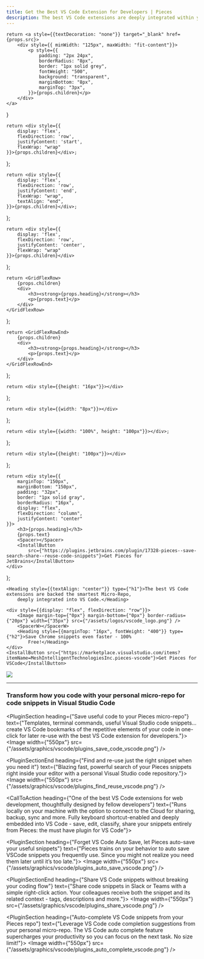 ```yaml
---
title: Get the Best VS Code Extension for Developers | Pieces
description: The best VS Code extensions are deeply integrated within your IDE. Install Pieces - the fastest, smartest AI assistant for code snippets and screenshots.
---
```


<link rel="canonical" href="https://code.pieces.app/plugins/vscode"/>

    return <a style={{textDecoration: "none"}} target="_blank" href={props.src}>
        <div style={{ minWidth: "125px", maxWidth: "fit-content"}}>
            <p style={{
                padding: "2px 24px",
                borderRadius: "8px",
                border: "1px solid grey",
                fontWeight: "500",
                background: "transparent",
                marginBottom: "8px",
                marginTop: "3px",
            }}>{props.children}</p>
        </div>
    </a>
}

    return <div style={{
        display: 'flex',
        flexDirection: 'row',
        justifyContent: 'start',
        flexWrap: "wrap"
    }}>{props.children}</div>;
};

    return <div style={{
        display: 'flex',
        flexDirection: 'row',
        justifyContent: 'end',
        flexWrap: "wrap",
        textAlign: "end",
    }}>{props.children}</div>;
};

    return <div style={{
        display: 'flex',
        flexDirection: 'row',
        justifyContent: 'center',
        flexWrap: "wrap"
    }}>{props.children}</div>
};

    return <GridFlexRow>
        {props.children}
        <div>
            <h3><strong>{props.heading}</strong></h3>
            <p>{props.text}</p>
        </div>
    </GridFlexRow>
};

    return <GridFlexRowEnd>
        {props.children}
        <div>
            <h3><strong>{props.heading}</strong></h3>
            <p>{props.text}</p>
        </div>
    </GridFlexRowEnd>
};

    return <div style={{height: "16px"}}></div>
};

    return <div style={{width: "8px"}}></div>
};

    return <div style={{width: "100%", height: "100px"}}></div>;
};

    return <div style={{height: "100px"}}></div>
};

    return <div style={{
        marginTop: "150px",
        marginBottom: "150px",
        padding: "32px",
        border: "1px solid gray",
        borderRadius: "16px",
        display: "flex",
        flexDirection: "column",
        justifyContent: "center"
    }}>
        <h3>{props.heading}</h3>
        {props.text}
        <Spacer></Spacer>
        <InstallButton
            src={"https://plugins.jetbrains.com/plugin/17328-pieces--save-search-share--reuse-code-snippets"}>Get Pieces for JetBrains</InstallButton>
    </div>
};

<HeaderSpacer></HeaderSpacer>

<GridFlexRowCenter>

    <Heading style={{textAlign: "center"}} type={"h1"}>The best VS Code extensions are backed the smartest Micro-Repo,
        deeply integrated into VS Code.</Heading>

    <div style={{display: "flex", flexDirection: "row"}}>
        <Image margin-top={"0px"} margin-bottom={"0px"} border-radius={"20px"} width={"35px"} src={"/assets/logos/vscode_logo.png"} />
        <SpacerW></SpacerW>
        <Heading style={{marginTop: "16px", fontWeight: "400"}} type={"h2"}>Save Chrome snippets even faster - 100%
            Free!</Heading>
    </div>
    <InstallButton src={"https://marketplace.visualstudio.com/items?itemName=MeshIntelligentTechnologiesInc.pieces-vscode"}>Get Pieces for VSCode</InstallButton>
</GridFlexRowCenter>

![](/assets/headers/light/plugin_header_vscode.png)

<BodySpacer></BodySpacer>

---

### Transform how you code with your personal micro-repo for code snippets in Visual Studio Code

<PluginSection heading={"Save useful code to your Pieces micro-repo"}
               text={"Templates, terminal commands, useful Visual Studio code snippets… create VS Code bookmarks of the repetitive elements of your code in one-click for later re-use with the best VS Code extension for developers."}>
    <Image width={"550px"} src={"/assets/graphics/vscode/plugins_save_code_vscode.png"} />
</PluginSection>

<BodySpacer></BodySpacer>

<PluginSectionEnd heading={"Find and re-use just the right snippet when you need it"}
               text={"Blazing fast, powerful search of your Pieces snippets right inside your editor with a personal Visual Studio code repository."}>
    <Image width={"550px"} src={"/assets/graphics/vscode/plugins_find_reuse_vscode.png"} />
</PluginSectionEnd>

<BodySpacer></BodySpacer>

<CallToAction heading={"One of the best VS Code extensions for web development, thoughtfully designed by fellow developers"} text={"Runs locally on your machine with the option to connect to the Cloud for sharing, backup, sync and more. Fully keyboard shortcut-enabled and deeply embedded into VS Code - save, edit, classify, share your snippets entirely from Pieces: the must have plugin for VS Code"}></CallToAction>

<BodySpacer></BodySpacer>

<PluginSection heading={"Forget VS Code Auto Save, let Pieces auto-save your useful snippets"}
               text={"Pieces trains on your behavior to auto save VSCode snippets you frequently use. Since you might not realize you need them later until it’s too late."}>
    <Image width={"550px"} src={"/assets/graphics/vscode/plugins_auto_save_vscode.png"} />
</PluginSection>

<BodySpacer></BodySpacer>

<PluginSectionEnd heading={"Share VS Code snippets without breaking your coding flow"}
               text={"Share code snippets in Slack or Teams with a simple right-click action. Your colleagues receive both the snippet and its related context - tags, descriptions and more."}>
    <Image width={"550px"} src={"/assets/graphics/vscode/plugins_share_vscode.png"} />
</PluginSectionEnd>

<BodySpacer></BodySpacer>

<PluginSection heading={"Auto-complete VS Code snippets from your Pieces repo"}
               text={"Leverage VS Code code completion suggestions from your personal micro-repo. The VS Code auto complete feature supercharges your productivity so you can focus on the next task. No size limit!"}>
    <Image width={"550px"} src={"/assets/graphics/vscode/plugins_auto_complete_vscode.png"} />
</PluginSection>
